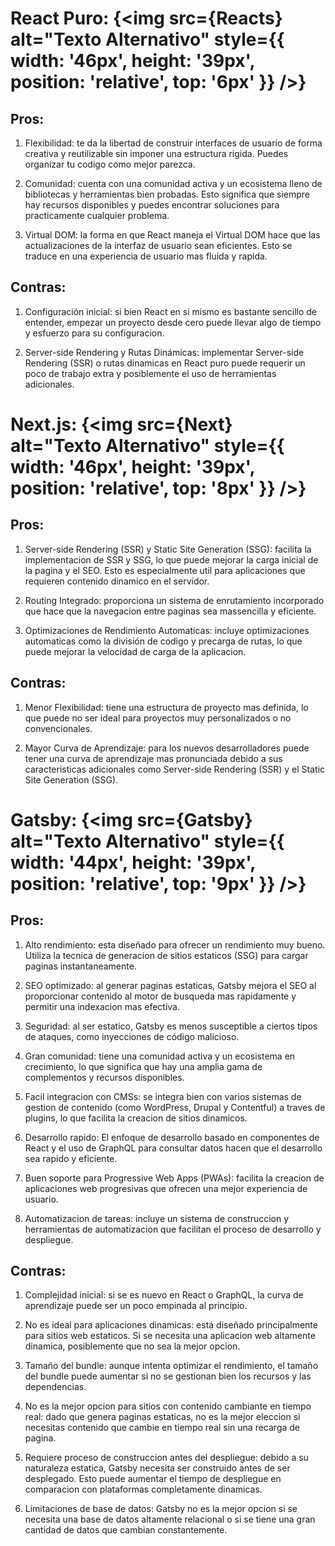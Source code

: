 
<Meta title="Comparativa Frameworks" />

<style jsx>{`
  body {
    font-family: monospace, sans-serif;
  }
`}</style>

# **React Puro:** {<img src={Reacts} alt="Texto Alternativo" style={{ width: '46px', height: '39px', position: 'relative', top: '6px' }} />} 

## Pros:

1. Flexibilidad: te da la libertad de construir interfaces de usuario de forma creativa y reutilizable sin imponer una estructura rigida. Puedes organizar tu codigo como mejor parezca.

2. Comunidad: cuenta con una comunidad activa y un ecosistema lleno de bibliotecas y herramientas bien probadas. Esto significa que siempre hay recursos disponibles y puedes encontrar soluciones para practicamente cualquier problema.

3. Virtual DOM: la forma en que React maneja el Virtual DOM hace que las actualizaciones de la interfaz de usuario sean eficientes. Esto se traduce en una experiencia de usuario mas fluida y rapida.

## Contras:

1. Configuración inicial: si bien React en si mismo es bastante sencillo de entender, empezar un proyecto desde cero puede llevar algo de tiempo y esfuerzo para su configuracion.

2. Server-side Rendering y Rutas Dinámicas: implementar Server-side Rendering (SSR) o rutas dinamicas en React puro puede requerir un poco de trabajo extra y posiblemente el uso de herramientas adicionales.



# **Next.js:** {<img src={Next} alt="Texto Alternativo" style={{ width: '46px', height: '39px', position: 'relative', top: '8px' }} />}

## Pros:

1. Server-side Rendering (SSR) y Static Site Generation (SSG): facilita la implementacion de SSR y SSG, lo que puede mejorar la carga inicial de la pagina y el SEO. Esto es especialmente util para aplicaciones que requieren contenido dinamico en el servidor.

2. Routing Integrado: proporciona un sistema de enrutamiento incorporado que hace que la navegacion entre paginas sea massencilla y eficiente.

3. Optimizaciones de Rendimiento Automaticas: incluye optimizaciones automaticas como la división de codigo y precarga de rutas, lo que puede mejorar la velocidad de carga de la aplicacion.

## Contras:

1. Menor Flexibilidad: tiene una estructura de proyecto mas definida, lo que puede no ser ideal para proyectos muy personalizados o no convencionales.

2. Mayor Curva de Aprendizaje: para los nuevos desarrolladores puede tener una curva de aprendizaje mas pronunciada debido a sus caracteristicas adicionales como Server-side Rendering (SSR) y el Static Site Generation (SSG).


# **Gatsby:** {<img src={Gatsby} alt="Texto Alternativo" style={{ width: '44px', height: '39px', position: 'relative', top: '9px' }} />}

## Pros:

1. Alto rendimiento: esta diseñado para ofrecer un rendimiento muy bueno. Utiliza la tecnica de generacion de sitios estaticos (SSG) para cargar paginas instantaneamente.

2. SEO optimizado: al generar paginas estaticas, Gatsby mejora el SEO al proporcionar contenido al motor de busqueda mas rapidamente y permitir una indexacion mas efectiva.

3. Seguridad: al ser estatico, Gatsby es menos susceptible a ciertos tipos de ataques, como inyecciones de código malicioso.

4. Gran comunidad: tiene una comunidad activa y un ecosistema en crecimiento, lo que significa que hay una amplia gama de complementos y recursos disponibles.

5. Facil integracion con CMSs: se integra bien con varios sistemas de gestion de contenido (como WordPress, Drupal y Contentful) a traves de plugins, lo que facilita la creacion de sitios dinamicos.

6. Desarrollo rapido: El enfoque de desarrollo basado en componentes de React y el uso de GraphQL para consultar datos hacen que el desarrollo sea rapido y eficiente.

7. Buen soporte para Progressive Web Apps (PWAs): facilita la creacion de aplicaciones web progresivas que ofrecen una mejor experiencia de usuario.

8. Automatizacion de tareas: incluye un sistema de construccion y herramientas de automatizacion que facilitan el proceso de desarrollo y despliegue.

## Contras:

1. Complejidad inicial: si se es nuevo en React o GraphQL, la curva de aprendizaje puede ser un poco empinada al principio.

2. No es ideal para aplicaciones dinamicas: está diseñado principalmente para sitios web estaticos. Si se necesita una aplicacion web altamente dinamica, posiblemente que no sea la mejor opcion.

3. Tamaño del bundle: aunque intenta optimizar el rendimiento, el tamaño del bundle puede aumentar si no se gestionan bien los recursos y las dependencias.

4. No es la mejor opcion para sitios con contenido cambiante en tiempo real: dado que genera paginas estaticas, no es la mejor eleccion si necesitas contenido que cambie en tiempo real sin una recarga de pagina.

5. Requiere proceso de construccion antes del despliegue: debido a su naturaleza estatica, Gatsby necesita ser construido antes de ser desplegado. Esto puede aumentar el tiempo de despliegue en comparacion con plataformas completamente dinamicas.

6. Limitaciones de base de datos: Gatsby no es la mejor opcion si se necesita una base de datos altamente relacional o si se tiene una gran cantidad de datos que cambian constantemente.
